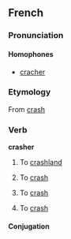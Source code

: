 ==French==

===Pronunciation===
{{IPA| /kʁa.ʃe/}}
====Homophones====
*[[cracher]]

===Etymology===
From {{E.|fr}} [[crash]]

===Verb===
'''crasher'''

# {{context|of an aircraft}} To [[crashland]]
# {{context|of a vehicle}} To [[crash]]
# {{economics|lang=fr}} To [[crash]]
# {{computing|lang=fr}} To [[crash]]

====Conjugation====
{{fr-conj-er|crash|avoir}}